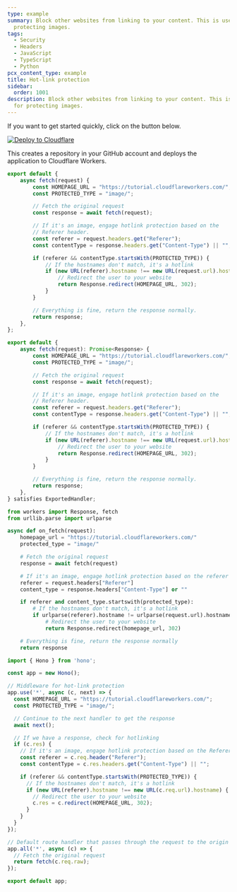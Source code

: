```yaml
---
type: example
summary: Block other websites from linking to your content. This is useful for
  protecting images.
tags:
  - Security
  - Headers
  - JavaScript
  - TypeScript
  - Python
pcx_content_type: example
title: Hot-link protection
sidebar:
  order: 1001
description: Block other websites from linking to your content. This is useful
  for protecting images.
---
```


If you want to get started quickly, click on the button below.

[![Deploy to Cloudflare](https://deploy.workers.cloudflare.com/button)](https://deploy.workers.cloudflare.com/?url=https://github.com/cloudflare/docs-examples/tree/main/workers/hot-link-protection)

This creates a repository in your GitHub account and deploys the application to Cloudflare Workers.


<Tabs syncKey="workersExamples"> <TabItem label="JavaScript" icon="seti:javascript">

```js
export default {
	async fetch(request) {
		const HOMEPAGE_URL = "https://tutorial.cloudflareworkers.com/";
		const PROTECTED_TYPE = "image/";

		// Fetch the original request
		const response = await fetch(request);

		// If it's an image, engage hotlink protection based on the
		// Referer header.
		const referer = request.headers.get("Referer");
		const contentType = response.headers.get("Content-Type") || "";

		if (referer && contentType.startsWith(PROTECTED_TYPE)) {
			// If the hostnames don't match, it's a hotlink
			if (new URL(referer).hostname !== new URL(request.url).hostname) {
				// Redirect the user to your website
				return Response.redirect(HOMEPAGE_URL, 302);
			}
		}

		// Everything is fine, return the response normally.
		return response;
	},
};
```

</TabItem> <TabItem label="TypeScript" icon="seti:typescript">

```ts
export default {
	async fetch(request): Promise<Response> {
		const HOMEPAGE_URL = "https://tutorial.cloudflareworkers.com/";
		const PROTECTED_TYPE = "image/";

		// Fetch the original request
		const response = await fetch(request);

		// If it's an image, engage hotlink protection based on the
		// Referer header.
		const referer = request.headers.get("Referer");
		const contentType = response.headers.get("Content-Type") || "";

		if (referer && contentType.startsWith(PROTECTED_TYPE)) {
			// If the hostnames don't match, it's a hotlink
			if (new URL(referer).hostname !== new URL(request.url).hostname) {
				// Redirect the user to your website
				return Response.redirect(HOMEPAGE_URL, 302);
			}
		}

		// Everything is fine, return the response normally.
		return response;
	},
} satisfies ExportedHandler;
```

</TabItem> <TabItem label="Python" icon="seti:python">

```py
from workers import Response, fetch
from urllib.parse import urlparse

async def on_fetch(request):
    homepage_url = "https://tutorial.cloudflareworkers.com/"
    protected_type = "image/"

    # Fetch the original request
    response = await fetch(request)

    # If it's an image, engage hotlink protection based on the referer header
    referer = request.headers["Referer"]
    content_type = response.headers["Content-Type"] or ""

    if referer and content_type.startswith(protected_type):
        # If the hostnames don't match, it's a hotlink
        if urlparse(referer).hostname != urlparse(request.url).hostname:
            # Redirect the user to your website
            return Response.redirect(homepage_url, 302)

    # Everything is fine, return the response normally
    return response
```

</TabItem> <TabItem label="Hono" icon="seti:typescript">

```ts
import { Hono } from 'hono';

const app = new Hono();

// Middleware for hot-link protection
app.use('*', async (c, next) => {
  const HOMEPAGE_URL = "https://tutorial.cloudflareworkers.com/";
  const PROTECTED_TYPE = "image/";

  // Continue to the next handler to get the response
  await next();

  // If we have a response, check for hotlinking
  if (c.res) {
    // If it's an image, engage hotlink protection based on the Referer header
    const referer = c.req.header("Referer");
    const contentType = c.res.headers.get("Content-Type") || "";

    if (referer && contentType.startsWith(PROTECTED_TYPE)) {
      // If the hostnames don't match, it's a hotlink
      if (new URL(referer).hostname !== new URL(c.req.url).hostname) {
        // Redirect the user to your website
        c.res = c.redirect(HOMEPAGE_URL, 302);
      }
    }
  }
});

// Default route handler that passes through the request to the origin
app.all('*', async (c) => {
  // Fetch the original request
  return fetch(c.req.raw);
});

export default app;
```

</TabItem> </Tabs>
